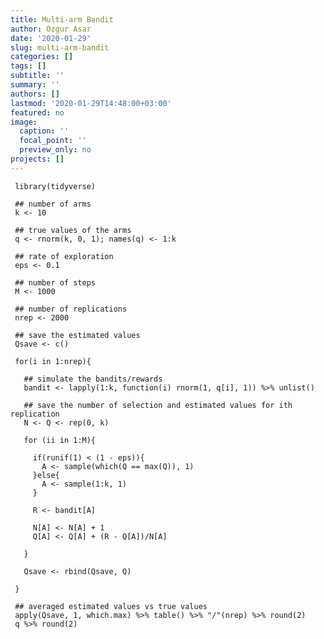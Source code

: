 ```yaml
---
title: Multi-arm Bandit
author: Ozgur Asar
date: '2020-01-29'
slug: multi-arm-bandit
categories: []
tags: []
subtitle: ''
summary: ''
authors: []
lastmod: '2020-01-29T14:48:00+03:00'
featured: no
image:
  caption: ''
  focal_point: ''
  preview_only: no
projects: []
---
```


```
 library(tidyverse)

 ## number of arms 
 k <- 10
 
 ## true values of the arms
 q <- rnorm(k, 0, 1); names(q) <- 1:k
 
 ## rate of exploration
 eps <- 0.1
 
 ## number of steps
 M <- 1000
 
 ## number of replications
 nrep <- 2000

 ## save the estimated values 
 Qsave <- c()
 
 for(i in 1:nrep){
   
   ## simulate the bandits/rewards
   bandit <- lapply(1:k, function(i) rnorm(1, q[i], 1)) %>% unlist()
   
   ## save the number of selection and estimated values for ith replication
   N <- Q <- rep(0, k)
   
   for (ii in 1:M){
     
     if(runif(1) < (1 - eps)){
       A <- sample(which(Q == max(Q)), 1)
     }else{
       A <- sample(1:k, 1)
     }
     
     R <- bandit[A]
     
     N[A] <- N[A] + 1
     Q[A] <- Q[A] + (R - Q[A])/N[A]
     
   }
   
   Qsave <- rbind(Qsave, Q)
   
 }
 
 ## averaged estimated values vs true values
 apply(Qsave, 1, which.max) %>% table() %>% "/"(nrep) %>% round(2)
 q %>% round(2)
```